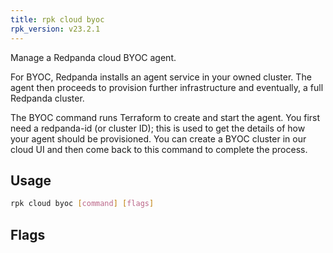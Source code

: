 ```yaml
---
title: rpk cloud byoc
rpk_version: v23.2.1
---
```


<head>
  <meta name="title" content="rpk cloud byoc| Redpanda Docs" />
  <meta name="description" content="rpk cloud byoc" />
  <link rel="canonical" href="https://docs.redpanda.com/docs/reference/rpk/rpk-cloud/rpk-cloud-byoc/" />
</head>

Manage a Redpanda cloud BYOC agent.

For BYOC, Redpanda installs an agent service in your owned cluster. The agent
then proceeds to provision further infrastructure and eventually, a full
Redpanda cluster.

The BYOC command runs Terraform to create and start the agent. You first need
a redpanda-id (or cluster ID); this is used to get the details of how your
agent should be provisioned. You can create a BYOC cluster in our cloud UI
and then come back to this command to complete the process.

## Usage

```bash
rpk cloud byoc [command] [flags]
```

## Flags

<!--
[cols=",,",]
|===
|*Value* |*Type* |*Description*

|--client-id |string |The client ID of the organization in Redpanda
Cloud.

|--client-secret |string |The client secret of the organization in
Redpanda Cloud.

|-h, --help |- |Help for byoc.

|--redpanda-id |string |The redpanda ID of the cluster you are creating.

|--config |string |Redpanda or rpk config file; default search paths are
~/.config/rpk/rpk.yaml, $PWD, and /etc/redpanda/`redpanda.yaml`.

|-X, --config-opt |stringArray |Override rpk configuration settings; '-X
help' for detail or '-X list' for terser detail.

|--profile |string |rpk profile to use.

|-v, --verbose |- |Enable verbose logging.
|===

-->
